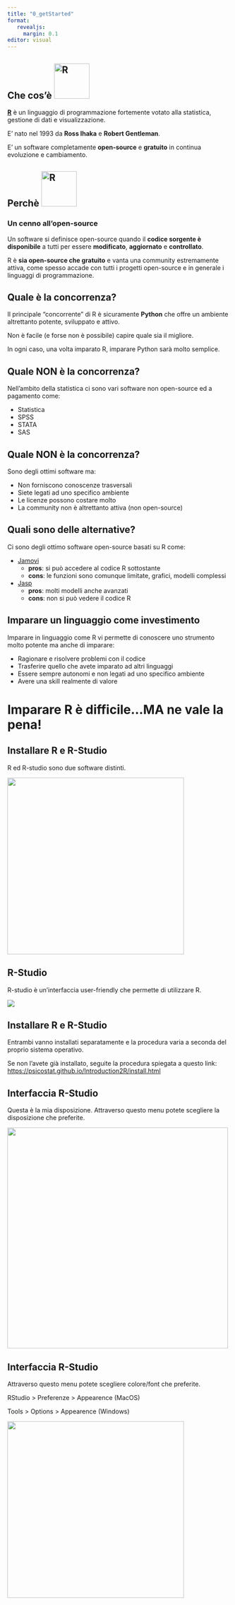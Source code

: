 ```yaml
---
title: "0_getStarted"
format: 
   revealjs:
     margin: 0.1
editor: visual
---
```


## Che cos'è ![R](images/R_logo.png){fig-align="center" width="80"}

[**R**](https://www.r-project.org/) è un linguaggio di programmazione fortemente votato alla statistica, gestione di dati e visualizzazione.

E' nato nel 1993 da **Ross Ihaka** e **Robert Gentleman**.

E' un software completamente **open-source** e **gratuito** in continua evoluzione e cambiamento.

## Perchè ![R](images/R_logo.png){fig-align="center" width="80"}

### Un cenno all'open-source

Un software si definisce open-source quando il **codice sorgente è disponibile** a tutti per essere **modificato**, **aggiornato** e **controllato**.

R è **sia open-source che gratuito** e vanta una community estremamente attiva, come spesso accade con tutti i progetti open-source e in generale i linguaggi di programmazione.

## Quale è la concorrenza?

Il principale "concorrente" di R è sicuramente **Python** che offre un ambiente altrettanto potente, sviluppato e attivo.

Non è facile (e forse non è possibile) capire quale sia il migliore.

In ogni caso, una volta imparato R, imparare Python sarà molto semplice.

## Quale NON è la concorrenza?

Nell'ambito della statistica ci sono vari software non open-source ed a pagamento come:

-   Statistica
-   SPSS
-   STATA
-   SAS

## Quale NON è la concorrenza?

Sono degli ottimi software ma:

-   Non forniscono conoscenze trasversali
-   Siete legati ad uno specifico ambiente
-   Le licenze possono costare molto
-   La community non è altrettanto attiva (non open-source)

## Quali sono delle alternative?

Ci sono degli ottimo software open-source basati su R come:

-   [Jamovi](https://www.jamovi.org/)
    -   **pros**: si può accedere al codice R sottostante
    -   **cons**: le funzioni sono comunque limitate, grafici, modelli complessi
-   [Jasp](https://jasp-stats.org/)
    -   **pros**: molti modelli anche avanzati
    -   **cons**: non si può vedere il codice R

## Imparare un linguaggio come investimento

Imparare in linguaggio come R vi permette di conoscere uno strumento molto potente ma anche di imparare:

-   Ragionare e risolvere problemi con il codice
-   Trasferire quello che avete imparato ad altri linguaggi
-   Essere sempre autonomi e non legati ad uno specifico ambiente
-   Avere una skill realmente di valore

# Imparare R è difficile...MA ne vale la pena!

## Installare R e R-Studio

R ed R-studio sono due software distinti.

![](images/R_cons.png){fig-align="center" width="400"}

## R-Studio

R-studio è un'interfaccia user-friendly che permette di utilizzare R.

![](images/R_studio.png){fig-align="center"}

## Installare R e R-Studio

Entrambi vanno installati separatamente e la procedura varia a seconda del proprio sistema operativo.

Se non l'avete già installato, seguite la procedura spiegata a questo link: <https://psicostat.github.io/Introduction2R/install.html>

## Interfaccia R-Studio

Questa è la mia disposizione. Attraverso questo menu potete scegliere la disposizione che preferite.

![](images/R_studio_pane.png){fig-align="center" width="500"}

## Interfaccia R-Studio

Attraverso questo menu potete scegliere colore/font che preferite.

RStudio \> Preferenze \> Appearence (MacOS)

Tools \> Options \> Appearence (Windows)

![](images/R_studio_pane1.png){fig-align="center" width="400"}

